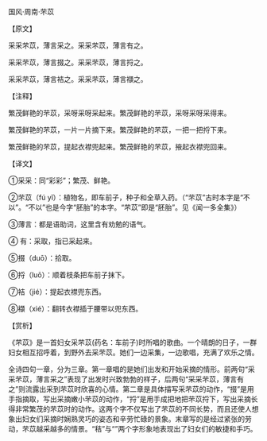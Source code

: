 

国风·周南·芣苡

【原文】

采采芣苡，薄言采之。采采芣苡，薄言有之。

采采芣苡，薄言掇之。采采芣苡，薄言捋之。

采采芣苡，薄言袺之。采采芣苡，薄言襭之。

【注释】

繁茂鲜艳的芣苡，采呀采呀采起来。繁茂鲜艳的芣苡，采呀采呀采得来。

繁茂鲜艳的芣苡，一片一片摘下来。繁茂鲜艳的芣苡，一把一把捋下来。

繁茂鲜艳的芣苡，提起衣襟兜起来。繁茂鲜艳的芣苡，掖起衣襟兜回来。

【译文】

①采采：同“彩彩”；繁茂、鲜艳。

②芣苡（fú yǐ）：植物名，即车前子，种子和全草入药。（“芣苡”古时本字是“不以”。“不以”也是今字“胚胎”的本字。“芣苡”即是“胚胎”。见《闻一多全集》）

③薄言：都是语助词，这里含有劝勉的语气。

④ 有：采取，指已采起来。

⑤掇（duō）：拾取。

⑥捋（luō）：顺着枝条把车前子抹下。

⑦袺（jié）：提起衣襟兜东西。

⑧襭（xié）：翻转衣襟插于腰带以兜东西。

【赏析】

《芣苡》是一首妇女采芣苡(药名：车前子)时所唱的歌曲。一个晴朗的日子，一群妇女相互招呼着，到野外去采芣苡。她们一边采集，一边歌唱，充满了欢乐之情。

全诗四句一章，分为三章。第一章唱的是她们出发和开始采摘的情形。前两句“采采芣苡，薄言采之”表现了出发时兴致勃勃的样子，后两句“采采芣苡，薄言有之”则流露出采到芣苡时欣喜的心情。第二章是具体描写采芣苡的动作，“掇”是用手指摘取，写出采摘嫩小芣苡的动作，“捋”是用手成把地把芣苡捋下，写出采摘长得非常繁茂的芣苡时的动作。这两个字不仅写出了芣苡的不同长势，而且还使人想象出妇女们采摘时娴熟灵巧的姿态和辛劳忙碌的景象。末章写的是经过紧张的劳动，芣苡越采越多的情景。“秸”与“”两个字形象地表现出了妇女们的敏捷和手巧。

